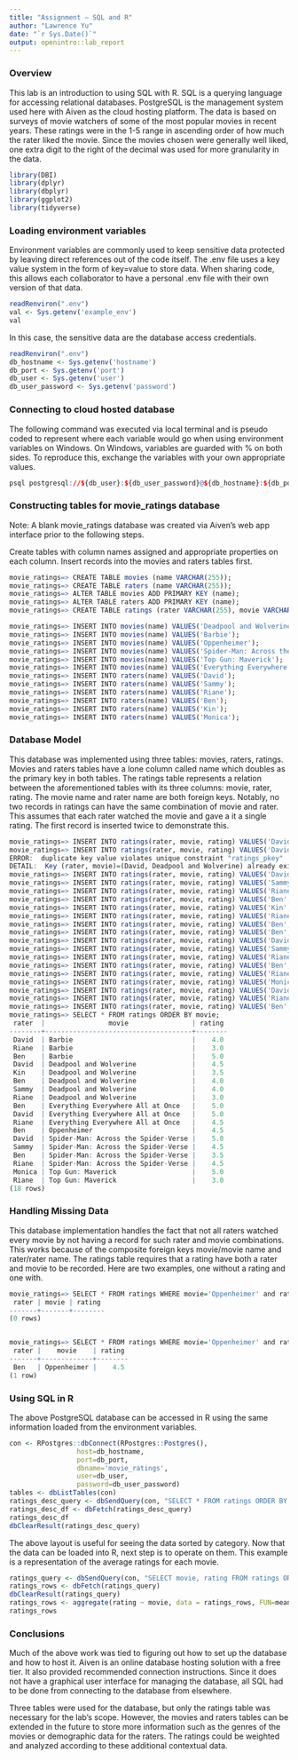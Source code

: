 ---
title: "Assignment – SQL and R"
author: "Lawrence Yu"
date: "`r Sys.Date()`"
output: openintro::lab_report
---

### Overview
This lab is an introduction to using SQL with R. SQL is a querying language for accessing relational databases. PostgreSQL is the management system used here with Aiven as the cloud hosting platform. The data is based on surveys of movie watchers of some of the most popular movies in recent years. These ratings were in the 1-5 range in ascending order of how much the rater liked the movie.  Since the movies chosen were generally well liked, one extra digit to the right of the decimal was used for more granularity in the data. 

```{r load-packages, message=FALSE}
library(DBI)
library(dplyr)
library(dbplyr)
library(ggplot2)
library(tidyverse)
```


### Loading environment variables
Environment variables are commonly used to keep sensitive data protected by leaving direct references out of the code itself. The .env file uses a key value system in the form of key=value to store data. When sharing code, this allows each collaborator to have a personal .env file with their own version of that data.
```{r load-env-example}
readRenviron(".env")
val <- Sys.getenv('example_env')
val
```


In this case, the sensitive data are the database access credentials.
```{r load-env-variables}
readRenviron(".env")
db_hostname <- Sys.getenv('hostname')
db_port <- Sys.getenv('port')
db_user <- Sys.getenv('user')
db_user_password <- Sys.getenv('password')
```

### Connecting to cloud hosted database
The following command was executed via local terminal and is pseudo coded to represent where each variable would go when using environment variables on Windows. On Windows, variables are guarded with % on both sides. To reproduce this, exchange the variables with your own appropriate values.
```{r eval=FALSE}
psql postgresql://${db_user}:${db_user_password}@${db_hostname}:${db_port}/movie_ratings?sslmode=require
```

### Constructing tables for movie_ratings database
Note: A blank movie_ratings database was created via Aiven's web app interface prior to the following steps.

Create tables with column names assigned and appropriate properties on each column. Insert records into the movies and raters tables first.
```{r eval=FALSE}
movie_ratings=> CREATE TABLE movies (name VARCHAR(255));
movie_ratings=> CREATE TABLE raters (name VARCHAR(255));
movie_ratings=> ALTER TABLE movies ADD PRIMARY KEY (name);
movie_ratings=> ALTER TABLE raters ADD PRIMARY KEY (name);
movie_ratings=> CREATE TABLE ratings (rater VARCHAR(255), movie VARCHAR(255), FOREIGN KEY (rater) REFERENCES raters(name), FOREIGN KEY (movie) REFERENCES movies(name), PRIMARY KEY (rater, movie), rating DECIMAL(2,1));

movie_ratings=> INSERT INTO movies(name) VALUES('Deadpool and Wolverine');
movie_ratings=> INSERT INTO movies(name) VALUES('Barbie');
movie_ratings=> INSERT INTO movies(name) VALUES('Oppenheimer');
movie_ratings=> INSERT INTO movies(name) VALUES('Spider-Man: Across the Spider-Verse');
movie_ratings=> INSERT INTO movies(name) VALUES('Top Gun: Maverick');
movie_ratings=> INSERT INTO movies(name) VALUES('Everything Everywhere All at Once');
movie_ratings=> INSERT INTO raters(name) VALUES('David');
movie_ratings=> INSERT INTO raters(name) VALUES('Sammy');
movie_ratings=> INSERT INTO raters(name) VALUES('Riane');
movie_ratings=> INSERT INTO raters(name) VALUES('Ben');
movie_ratings=> INSERT INTO raters(name) VALUES('Kin');
movie_ratings=> INSERT INTO raters(name) VALUES('Monica');
```
### Database Model 
This database was implemented using three tables: movies, raters, ratings. Movies and raters tables have a lone column called name which doubles as the primary key in both tables. The ratings table represents a relation between the aforementioned tables with its three columns: movie, rater, rating. The movie name and rater name are both foreign keys. Notably, no two records in ratings can have the same combination of movie and rater. This assumes that each rater watched the movie and gave a it a single rating. The first record is inserted twice to demonstrate this.

```{r eval=FALSE}
movie_ratings=> INSERT INTO ratings(rater, movie, rating) VALUES('David', 'Deadpool and Wolverine', 4.5);
movie_ratings=> INSERT INTO ratings(rater, movie, rating) VALUES('David', 'Deadpool and Wolverine', 4.5);
ERROR:  duplicate key value violates unique constraint "ratings_pkey"
DETAIL:  Key (rater, movie)=(David, Deadpool and Wolverine) already exists.
movie_ratings=> INSERT INTO ratings(rater, movie, rating) VALUES('David', 'Barbie', 4);
movie_ratings=> INSERT INTO ratings(rater, movie, rating) VALUES('Sammy', 'Deadpool and Wolverine', 4);
movie_ratings=> INSERT INTO ratings(rater, movie, rating) VALUES('Riane', 'Deadpool and Wolverine', 3);
movie_ratings=> INSERT INTO ratings(rater, movie, rating) VALUES('Ben', 'Deadpool and Wolverine', 4);
movie_ratings=> INSERT INTO ratings(rater, movie, rating) VALUES('Kin', 'Deadpool and Wolverine', 3.5);
movie_ratings=> INSERT INTO ratings(rater, movie, rating) VALUES('Riane', 'Barbie', 3);
movie_ratings=> INSERT INTO ratings(rater, movie, rating) VALUES('Ben', 'Barbie', 5);
movie_ratings=> INSERT INTO ratings(rater, movie, rating) VALUES('Ben', 'Oppenheimer', 4.5);
movie_ratings=> INSERT INTO ratings(rater, movie, rating) VALUES('David', 'Spider-Man: Across the Spider-Verse', 5);
movie_ratings=> INSERT INTO ratings(rater, movie, rating) VALUES('Sammy', 'Spider-Man: Across the Spider-Verse', 4.5);
movie_ratings=> INSERT INTO ratings(rater, movie, rating) VALUES('Riane', 'Spider-Man: Across the Spider-Verse', 4.5);
movie_ratings=> INSERT INTO ratings(rater, movie, rating) VALUES('Ben', 'Spider-Man: Across the Spider-Verse', 3.5);
movie_ratings=> INSERT INTO ratings(rater, movie, rating) VALUES('Riane', 'Top Gun: Maverick', 3);
movie_ratings=> INSERT INTO ratings(rater, movie, rating) VALUES('Monica', 'Top Gun: Maverick', 5);
movie_ratings=> INSERT INTO ratings(rater, movie, rating) VALUES('David', 'Everything Everywhere All at Once', 5);
movie_ratings=> INSERT INTO ratings(rater, movie, rating) VALUES('Riane', 'Everything Everywhere All at Once', 4.5);
movie_ratings=> INSERT INTO ratings(rater, movie, rating) VALUES('Ben', 'Everything Everywhere All at Once', 5);
movie_ratings=> SELECT * FROM ratings ORDER BY movie;
 rater  |                movie                | rating
--------+-------------------------------------+--------
 David  | Barbie                              |    4.0
 Riane  | Barbie                              |    3.0
 Ben    | Barbie                              |    5.0
 David  | Deadpool and Wolverine              |    4.5
 Kin    | Deadpool and Wolverine              |    3.5
 Ben    | Deadpool and Wolverine              |    4.0
 Sammy  | Deadpool and Wolverine              |    4.0
 Riane  | Deadpool and Wolverine              |    3.0
 Ben    | Everything Everywhere All at Once   |    5.0
 David  | Everything Everywhere All at Once   |    5.0
 Riane  | Everything Everywhere All at Once   |    4.5
 Ben    | Oppenheimer                         |    4.5
 David  | Spider-Man: Across the Spider-Verse |    5.0
 Sammy  | Spider-Man: Across the Spider-Verse |    4.5
 Ben    | Spider-Man: Across the Spider-Verse |    3.5
 Riane  | Spider-Man: Across the Spider-Verse |    4.5
 Monica | Top Gun: Maverick                   |    5.0
 Riane  | Top Gun: Maverick                   |    3.0
(18 rows)
```

### Handling Missing Data
This database implementation handles the fact that not all raters watched every movie by not having a record for such rater and movie combinations. This works because of the composite foreign keys movie/movie name and rater/rater name. The ratings table requires that a rating have both a rater and movie to be recorded. Here are two examples, one without a rating and one with.
```{r eval=FALSE}
movie_ratings=> SELECT * FROM ratings WHERE movie='Oppenheimer' and rater='David';
 rater | movie | rating
-------+-------+--------
(0 rows)


movie_ratings=> SELECT * FROM ratings WHERE movie='Oppenheimer' and rater='Ben';
 rater |    movie    | rating
-------+-------------+--------
 Ben   | Oppenheimer |    4.5
(1 row)
```

### Using SQL in R
The above PostgreSQL database can be accessed in R using the same information loaded from the environment variables. 
```{r sql-in-r}
con <- RPostgres::dbConnect(RPostgres::Postgres(),
                 host=db_hostname,
                 port=db_port,
                 dbname='movie_ratings',
                 user=db_user,
                 password=db_user_password)
tables <- dbListTables(con)
ratings_desc_query <- dbSendQuery(con, "SELECT * FROM ratings ORDER BY rating DESC")
ratings_desc_df <- dbFetch(ratings_desc_query)
ratings_desc_df
dbClearResult(ratings_desc_query)
```

The above layout is useful for seeing the data sorted by category. Now that the data can be loaded into R, next step is to operate on them. This example is a representation of the average ratings for each movie. 
```{r sql-in-r-vis}
ratings_query <- dbSendQuery(con, "SELECT movie, rating FROM ratings ORDER BY rating")
ratings_rows <- dbFetch(ratings_query)
dbClearResult(ratings_query)
ratings_rows <- aggregate(rating ~ movie, data = ratings_rows, FUN=mean)
ratings_rows
```

### Conclusions
Much of the above work was tied to figuring out how to set up the database and how to host it. Aiven is an online database hosting solution with a free tier. It also provided recommended connection instructions. Since it does not have a graphical user interface for managing the database, all SQL had to be done from connecting to the database from elsewhere.

Three tables were used for the database, but only the ratings table was necessary for the lab's scope. However, the movies and raters tables can be extended in the future to store more information such as the genres of the movies or demographic data for the raters. The ratings could be weighted and analyzed according to these additional contextual data.

